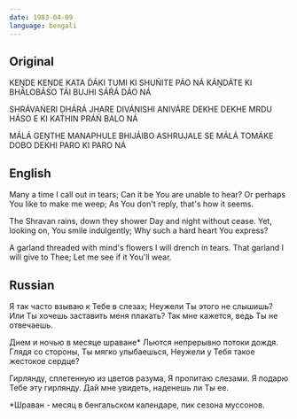 ```yaml
---
date: 1983-04-09
language: bengali
---
```


## Original

KEṊDE KEṊDE KATA D́ÁKI
TUMI KI SHUŃITE PÁO NÁ
KÁṊDÁTE KI BHÁLOBÁSO
TÁI BUJHI SÁŔÁ DÁO NÁ

SHRÁVAŃERI DHÁRÁ JHARE
DIVÁNISHI ANIVÁRE
DEKHE DEKHE MRDU HÁSO
E KI KAT́HIN PRÁŃ BALO NÁ

MÁLÁ GEṊTHE MANAPHULE
BHIJÁIBO ASHRUJALE
SE MÁLÁ TOMÁKE DOBO
DEKHI PARO KI PARO NÁ

## English

Many a time I call out in tears;
Can it be You are unable to hear?
Or perhaps You like to make me weep;
As You don't reply, that's how it seems.

The Shravan rains, down they shower
Day and night without cease.
Yet, looking on, You smile indulgently;
Why such a hard heart You express?

A garland threaded with mind's flowers
I will drench in tears.
That garland I will give to Thee;
Let me see if it You'll wear.

## Russian

Я так часто взываю к Тебе в слезах;
Неужели Ты этого не слышишь?
Или Ты хочешь заставить меня плакать?
Так мне кажется, ведь Ты не отвечаешь.

Днем и ночью в месяце шраване*
Льются непрерывно потоки дождя.
Глядя со стороны, Ты мягко улыбаешься,
Неужели у Тебя такое жестокое сердце?

Гирлянду, сплетенную из цветов разума,
Я пропитаю слезами.
Я подарю Тебе эту гирлянду.
Дай мне увидеть, наденешь ли Ты ее.



*Шраван - месяц в бенгальском календаре,
пик сезона муссонов.
